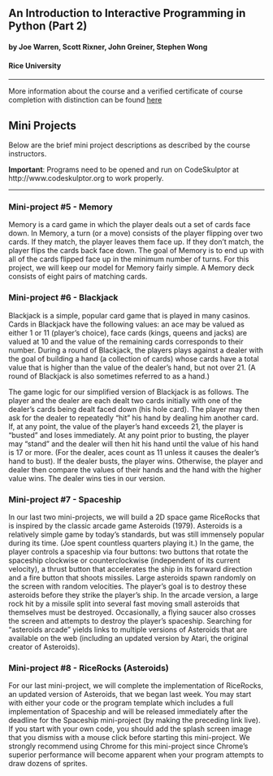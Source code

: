 ## An Introduction to Interactive Programming in Python (Part 2)
#### by Joe Warren, Scott Rixner, John Greiner, Stephen Wong
#### Rice University
***

More information about the course and a verified certificate of course completion with distinction can be found [here](https://www.coursera.org/account/accomplishments/records/MskPADC7nzWCpQWt)

## Mini Projects

Below are the brief mini project descriptions as described by the course instructors.

**Important**: Programs need to be opened and run on CodeSkulptor at http://www.codeskulptor.org to work properly.

***

### Mini-project #5 - Memory

Memory is a card game in which the player deals out a set of cards face down. In Memory, a turn (or a move) consists of the player flipping over two cards. If they match, the player leaves them face up. If they don't match, the player flips the cards back face down. The goal of Memory is to end up with all of the cards flipped face up in the minimum number of turns. For this project, we will keep our model for Memory fairly simple. A Memory deck consists of eight pairs of matching cards.


### Mini-project #6 - Blackjack

Blackjack is a simple, popular card game that is played in many casinos. Cards in Blackjack have the following values: an ace may be valued as either 1 or 11 (player's choice), face cards (kings, queens and jacks) are valued at 10 and the value of the remaining cards corresponds to their number. During a round of Blackjack, the players plays against a dealer with the goal of building a hand (a collection of cards) whose cards have a total value that is higher than the value of the dealer's hand, but not over 21.  (A round of Blackjack is also sometimes referred to as a hand.)

The game logic for our simplified version of Blackjack is as follows. The player and the dealer are each dealt two cards initially with one of the dealer's cards being dealt faced down (his hole card). The player may then ask for the dealer to repeatedly "hit" his hand by dealing him another card. If, at any point, the value of the player's hand exceeds 21, the player is "busted" and loses immediately. At any point prior to busting, the player may "stand" and the dealer will then hit his hand until the value of his hand is 17 or more. (For the dealer, aces count as 11 unless it causes the dealer's hand to bust). If the dealer busts, the player wins. Otherwise, the player and dealer then compare the values of their hands and the hand with the higher value wins. The dealer wins ties in our version.


### Mini-project #7 - Spaceship

In our last two mini-projects, we will build a 2D space game RiceRocks that is inspired by the classic arcade game Asteroids (1979). Asteroids is a relatively simple game by today's standards, but was still immensely popular during its time. (Joe spent countless quarters playing it.) In the game, the player controls a spaceship via four buttons: two buttons that rotate the spaceship clockwise or counterclockwise (independent of its current velocity), a thrust button that accelerates the ship in its forward direction and a fire button that shoots missiles. Large asteroids spawn randomly on the screen with random velocities. The player's goal is to destroy these asteroids before they strike the player's ship. In the arcade version, a large rock hit by a missile split into several fast moving small asteroids that themselves must be destroyed. Occasionally, a flying saucer also crosses the screen and attempts to destroy the player's spaceship. Searching for "asteroids arcade" yields links to multiple versions of Asteroids that are available on the web (including an updated version by Atari, the original creator of Asteroids).

### Mini-project #8 - RiceRocks (Asteroids)

For our last mini-project, we will complete the implementation of RiceRocks, an updated version of Asteroids,  that we began last week.  You may start with either your code or the program template which includes a full implementation of Spaceship and will be released immediately after the deadline for the Spaceship mini-project (by making the preceding link live).  If you start with your own code, you should add the splash screen image that you dismiss with a mouse click before starting this mini-project.  We strongly recommend using Chrome for this mini-project since Chrome's superior performance will become apparent when your program attempts to draw dozens of sprites.